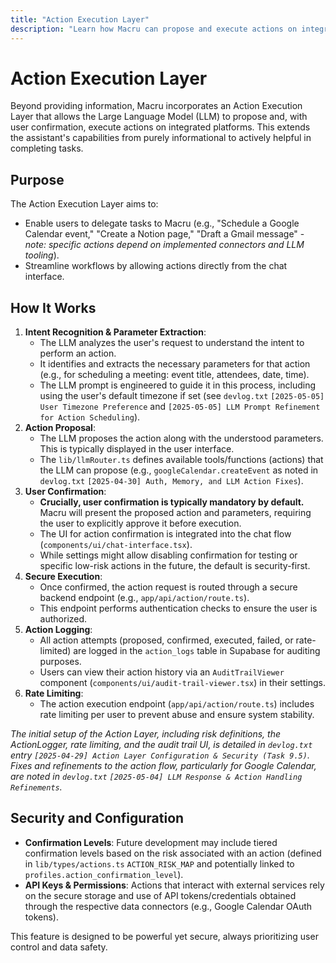 ```yaml
---
title: "Action Execution Layer"
description: "Learn how Macru can propose and execute actions on integrated platforms."
---
```


# Action Execution Layer

Beyond providing information, Macru incorporates an Action Execution Layer that allows the Large Language Model (LLM) to propose and, with user confirmation, execute actions on integrated platforms. This extends the assistant's capabilities from purely informational to actively helpful in completing tasks.

## Purpose

The Action Execution Layer aims to:
*   Enable users to delegate tasks to Macru (e.g., "Schedule a Google Calendar event," "Create a Notion page," "Draft a Gmail message" - *note: specific actions depend on implemented connectors and LLM tooling*).
*   Streamline workflows by allowing actions directly from the chat interface.

## How It Works

1.  **Intent Recognition & Parameter Extraction**:
    *   The LLM analyzes the user's request to understand the intent to perform an action.
    *   It identifies and extracts the necessary parameters for that action (e.g., for scheduling a meeting: event title, attendees, date, time).
    *   The LLM prompt is engineered to guide it in this process, including using the user's default timezone if set (see `devlog.txt` `[2025-05-05] User Timezone Preference` and `[2025-05-05] LLM Prompt Refinement for Action Scheduling`).
2.  **Action Proposal**:
    *   The LLM proposes the action along with the understood parameters. This is typically displayed in the user interface.
    *   The `lib/llmRouter.ts` defines available tools/functions (actions) that the LLM can propose (e.g., `googleCalendar.createEvent` as noted in `devlog.txt` `[2025-04-30] Auth, Memory, and LLM Action Fixes`).
3.  **User Confirmation**:
    *   **Crucially, user confirmation is typically mandatory by default.** Macru will present the proposed action and parameters, requiring the user to explicitly approve it before execution.
    *   The UI for action confirmation is integrated into the chat flow (`components/ui/chat-interface.tsx`).
    *   While settings might allow disabling confirmation for testing or specific low-risk actions in the future, the default is security-first.
4.  **Secure Execution**:
    *   Once confirmed, the action request is routed through a secure backend endpoint (e.g., `app/api/action/route.ts`).
    *   This endpoint performs authentication checks to ensure the user is authorized.
5.  **Action Logging**:
    *   All action attempts (proposed, confirmed, executed, failed, or rate-limited) are logged in the `action_logs` table in Supabase for auditing purposes.
    *   Users can view their action history via an `AuditTrailViewer` component (`components/ui/audit-trail-viewer.tsx`) in their settings.
6.  **Rate Limiting**:
    *   The action execution endpoint (`app/api/action/route.ts`) includes rate limiting per user to prevent abuse and ensure system stability.

*The initial setup of the Action Layer, including risk definitions, the ActionLogger, rate limiting, and the audit trail UI, is detailed in `devlog.txt` entry `[2025-04-29] Action Layer Configuration & Security (Task 9.5)`.*
*Fixes and refinements to the action flow, particularly for Google Calendar, are noted in `devlog.txt` `[2025-05-04] LLM Response & Action Handling Refinements`.*

## Security and Configuration

*   **Confirmation Levels**: Future development may include tiered confirmation levels based on the risk associated with an action (defined in `lib/types/actions.ts` `ACTION_RISK_MAP` and potentially linked to `profiles.action_confirmation_level`).
*   **API Keys & Permissions**: Actions that interact with external services rely on the secure storage and use of API tokens/credentials obtained through the respective data connectors (e.g., Google Calendar OAuth tokens).

This feature is designed to be powerful yet secure, always prioritizing user control and data safety. 